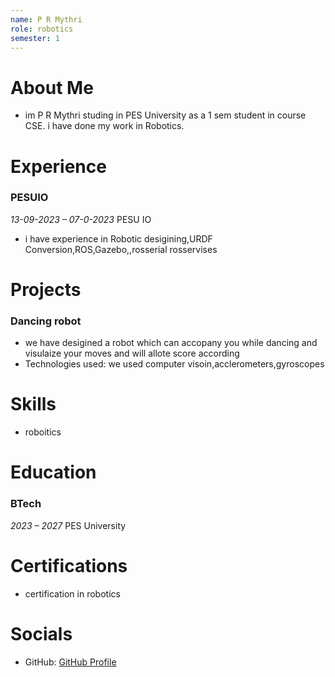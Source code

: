 ```yaml
---
name: P R Mythri
role: robotics
semester: 1
---
```

# About Me
- im  P R Mythri studing in PES University as a 1 sem student in course CSE.
i have done my work in Robotics.
# Experience
### **PESUIO**
_13-09-2023 – 07-0-2023_
PESU IO
- i have experience in Robotic desigining,URDF Conversion,ROS,Gazebo,,rosserial rosservises
# Projects
### **Dancing robot**
- we have desigined a robot which can accopany you while dancing and visulaize your moves and will allote score according
- Technologies used: we used computer visoin,acclerometers,gyroscopes
# Skills
- roboitics
# Education
### BTech 
_2023 – 2027_
PES University
# Certifications
- certification in robotics

# Socials
- GitHub: [GitHub Profile](https://github.com/Mythri6)
